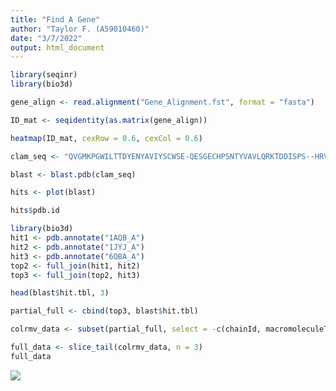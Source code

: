 ```yaml
---
title: "Find A Gene"
author: "Taylor F. (A59010460)"
date: "3/7/2022"
output: html_document
---
```


```r
library(seqinr)
library(bio3d)

gene_align <- read.alignment("Gene_Alignment.fst", format = "fasta")
```

```r
ID_mat <- seqidentity(as.matrix(gene_align))
```

```r
heatmap(ID_mat, cexRow = 0.6, cexCol = 0.6)
```

```r
clam_seq <- "QVGMKPGWILTTDYENYAVIYSCWSE-QESGECHPSNTYVAVLQRKTDDISPS--HRVEIDRALRRACVEPKKLSKITHYGYCLGR"

blast <- blast.pdb(clam_seq)
```

```r
hits <- plot(blast)
```

```r
hits$pdb.id
```

```r
library(bio3d)
hit1 <- pdb.annotate("1AQB_A")
hit2 <- pdb.annotate("1JYJ_A")
hit3 <- pdb.annotate("6QBA_A")
top2 <- full_join(hit1, hit2)
top3 <- full_join(top2, hit3)
```

```r
head(blast$hit.tbl, 3)
```

```r
partial_full <- cbind(top3, blast$hit.tbl)

colrmv_data <- subset(partial_full, select = -c(chainId, macromoleculeType, chainLength, pfam, ligandId, ligandName, structureTitle, citation, rObserved, rFree, rWork, spaceGroup, queryid, subjectids, alignmentlength, mismatches, gapopens, q.start, q.end, s.start, s.end, bitscore, positives, mlog.evalue, pdb.id, acc))

full_data <- slice_tail(colrmv_data, n = 3)
full_data
```

![](1AQB.png)
